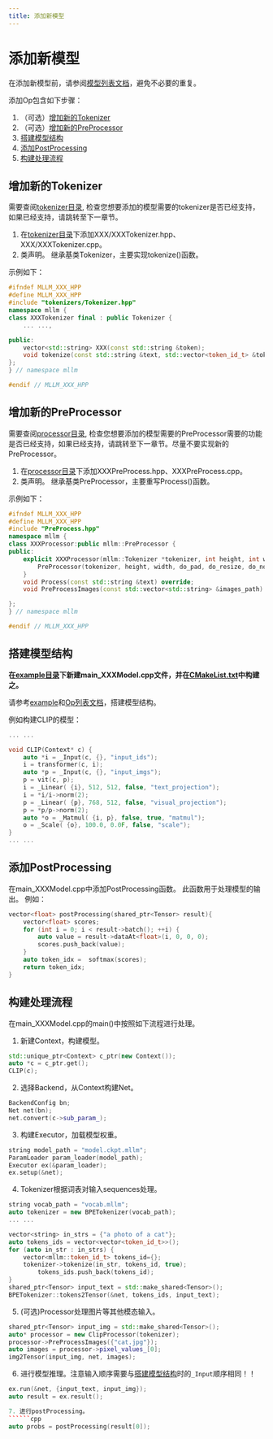 ---
title: 添加新模型
---

# 添加新模型
在添加新模型前，请参阅[模型列表文档]()，避免不必要的重复。

添加Op包含如下步骤：
1. （可选）[增加新的Tokenizer](#增加新的Tokenizer)
1. （可选）[增加新的PreProcessor](#增加新的PreProcessor)
2. [搭建模型结构](#搭建模型结构)
2. [添加PostProcessing](#添加PostProcessing)
3. [构建处理流程](#构建处理流程)

##  增加新的Tokenizer

需要查阅[tokenizer目录](https://github.com/UbiquitousLearning/mllm/tree/develop/src/tokenizers), 检查您想要添加的模型需要的tokenizer是否已经支持，如果已经支持，请跳转至下一章节。

1. 在[tokenizer目录](https://github.com/UbiquitousLearning/mllm/tree/develop/src/tokenizers)下添加XXX/XXXTokenizer.hpp、XXX/XXXTokenizer.cpp。
2. 类声明。 继承基类Tokenizer，主要实现tokenize()函数。

示例如下：
```cpp
#ifndef MLLM_XXX_HPP
#define MLLM_XXX_HPP
#include "tokenizers/Tokenizer.hpp"
namespace mllm {
class XXXTokenizer final : public Tokenizer {
    ... ...,

public:
    vector<std::string> XXX(const std::string &token);
    void tokenize(const std::string &text, std::vector<token_id_t> &tokens, bool bos) override;
};
} // namespace mllm

#endif // MLLM_XXX_HPP
```

##  增加新的PreProcessor

需要查阅[processor目录](https://github.com/UbiquitousLearning/mllm/tree/develop/src/processor), 检查您想要添加的模型需要的PreProcessor需要的功能是否已经支持，如果已经支持，请跳转至下一章节。尽量不要实现新的PreProcessor。

1. 在[processor目录](https://github.com/UbiquitousLearning/mllm/tree/develop/src/processor)下添加XXXPreProcess.hpp、XXXPreProcess.cpp。
2. 类声明。 继承基类PreProcessor，主要重写Process()函数。

示例如下：
```cpp
#ifndef MLLM_XXX_HPP
#define MLLM_XXX_HPP
#include "PreProcess.hpp"
namespace mllm {
class XXXProcessor:public mllm::PreProcessor {
public:
    explicit XXXProcessor(mllm::Tokenizer *tokenizer, int height, int width, bool do_pad, bool do_resize, bool do_normalize, bool do_rescale, std::vector<float> mean) :
        PreProcessor(tokenizer, height, width, do_pad, do_resize, do_normalize, do_rescale, std::move(mean), std::move(std)) {
    }
    void Process(const std::string &text) override;
    void PreProcessImages(const std::vector<std::string> &images_path) override;

};
} // namespace mllm

#endif // MLLM_XXX_HPP
```

## 搭建模型结构

**在[example目录](https://github.com/UbiquitousLearning/mllm/tree/develop/examples)下新建main_XXXModel.cpp文件，并在[CMakeList.txt](https://github.com/UbiquitousLearning/mllm/blob/develop/CMakeLists.txt)中构建之。**

请参考[example](https://github.com/UbiquitousLearning/mllm/tree/develop/examples)和[Op列表文档]()，搭建模型结构。

例如构建CLIP的模型：
```cpp
... ...

void CLIP(Context* c) {
    auto *i = _Input(c, {}, "input_ids");
    i = transformer(c, i);
    auto *p = _Input(c, {}, "input_imgs");
    p = vit(c, p);
    i = _Linear( {i}, 512, 512, false, "text_projection");
    i = *i/i->norm(2);
    p = _Linear( {p}, 768, 512, false, "visual_projection");
    p = *p/p->norm(2);
    auto *o = _Matmul( {i, p}, false, true, "matmul");
    o = _Scale( {o}, 100.0, 0.0F, false, "scale");
}
... ...
```

## 添加PostProcessing
在main_XXXModel.cpp中添加PostProcessing函数。
此函数用于处理模型的输出。
例如：

```cpp
vector<float> postProcessing(shared_ptr<Tensor> result){
    vector<float> scores;
    for (int i = 0; i < result->batch(); ++i) {
        auto value = result->dataAt<float>(i, 0, 0, 0);
        scores.push_back(value);
    }
    auto token_idx =  softmax(scores);
    return token_idx;
}
```

## 构建处理流程

在main_XXXModel.cpp的main()中按照如下流程进行处理。

1. 新建Context，构建模型。
```cpp
std::unique_ptr<Context> c_ptr(new Context());
auto *c = c_ptr.get();
CLIP(c);
```

2. 选择Backend，从Context构建Net。
```cpp
BackendConfig bn;
Net net(bn);
net.convert(c->sub_param_);
```

3. 构建Executor，加载模型权重。
```cpp
string model_path = "model.ckpt.mllm";
ParamLoader param_loader(model_path);
Executor ex(&param_loader);
ex.setup(&net);
```

4. Tokenizer根据词表对输入sequences处理。
```cpp
string vocab_path = "vocab.mllm";
auto tokenizer = new BPETokenizer(vocab_path);
... ...

vector<string> in_strs = {"a photo of a cat"};
auto tokens_ids = vector<vector<token_id_t>>();
for (auto in_str : in_strs) {
    vector<mllm::token_id_t> tokens_id={};
    tokenizer->tokenize(in_str, tokens_id, true);
        tokens_ids.push_back(tokens_id);
}
shared_ptr<Tensor> input_text = std::make_shared<Tensor>();
BPETokenizer::tokens2Tensor(&net, tokens_ids, input_text);
```

5. (可选)Processor处理图片等其他模态输入。
```cpp
shared_ptr<Tensor> input_img = std::make_shared<Tensor>();
auto* processor = new ClipProcessor(tokenizer);
processor->PreProcessImages({"cat.jpg"});
auto images = processor->pixel_values_[0];
img2Tensor(input_img, net, images);
```

6. 进行模型推理。注意输入顺序需要与[搭建模型结构](#搭建模型结构)时的`_Input`顺序相同！！
```cpp
ex.run(&net, {input_text, input_img});
auto result = ex.result();

7. 进行postProcessing。
``````cpp
auto probs = postProcessing(result[0]);
```